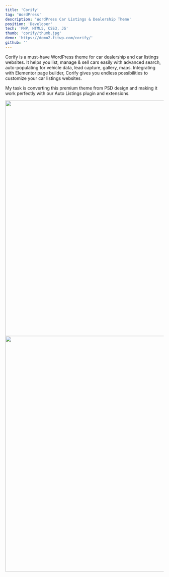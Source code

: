 ```yaml
---
title: 'Corify'
tag: 'WordPress'
description: 'WordPress Car Listings & Dealership Theme'
position: 'Developer'
tech: 'PHP, HTML5, CSS3, JS'
thumb: 'corify/thumb.jpg'
demo: 'https://demo2.fitwp.com/corify/'
github: ''
---
```


Corify is a must-have WordPress theme for car dealership and car listings websites. It helps you list, manage & sell cars easily with advanced search, auto-populating for vehicle data, lead capture, gallery, maps. Integrating with Elementor page builder, Corify gives you endless possibilities to customize your car listings websites.

My task is converting this premium theme from PSD design and making it work perfectly with our Auto Listings plugin and extensions.

<Image
  src="https://camo.envatousercontent.com/35505aa2582505c51b8f4f8c06e42b04d745e48a/68747470733a2f2f64656d6f322e66697477702e636f6d2f6465736372697074696f6e2f636f726966795f77705f312e706e67"
  width="1280"
  height="750"
/>
<Image
  src="https://camo.envatousercontent.com/767a9d8959c68c7e8d37447e96f6d8dc8408420a/68747470733a2f2f64656d6f322e66697477702e636f6d2f6465736372697074696f6e2f636f726966795f77705f332e706e67"
  width="1280"
  height="750"
/>

